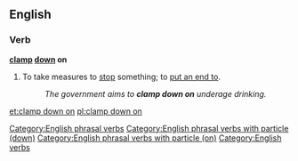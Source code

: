 ==English==

===Verb===
'''[[clamp]] [[down]] on'''

# {{context|transitive|idiomatic|lang=en}} To take measures to [[stop]] something; to [[put an end to]].
#: '' The government aims to '''clamp down on''' underage drinking.''

[[Category:English phrasal verbs]]
[[Category:English phrasal verbs with particle (down)]]
[[Category:English phrasal verbs with particle (on)]]
[[Category:English verbs]]

[[et:clamp down on]]
[[pl:clamp down on]]